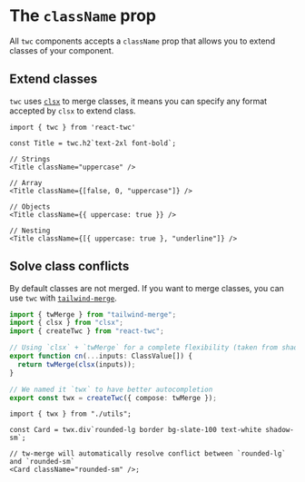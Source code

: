 # The `className` prop

All `twc` components accepts a `className` prop that allows you to extend classes of your component.

## Extend classes

`twc` uses [`clsx`](https://github.com/lukeed/clsx) to merge classes, it means you can specify any format accepted by `clsx` to extend class.

```tsx
import { twc } from 'react-twc'

const Title = twc.h2`text-2xl font-bold`;

// Strings
<Title className="uppercase" />

// Array
<Title className={[false, 0, "uppercase"]} />

// Objects
<Title className={{ uppercase: true }} />

// Nesting
<Title className={[{ uppercase: true }, "underline"]} />
```

## Solve class conflicts

By default classes are not merged. If you want to merge classes, you can use `twc` with [`tailwind-merge`](https://github.com/dcastil/tailwind-merge).

```ts filename="utils.ts"
import { twMerge } from "tailwind-merge";
import { clsx } from "clsx";
import { createTwc } from "react-twc";

// Using `clsx` + `twMerge` for a complete flexibility (taken from shadcn/ui)
export function cn(...inputs: ClassValue[]) {
  return twMerge(clsx(inputs));
}

// We named it `twx` to have better autocompletion
export const twx = createTwc({ compose: twMerge });
```

```tsx filename="card.tsx"
import { twx } from "./utils";

const Card = twx.div`rounded-lg border bg-slate-100 text-white shadow-sm`;

// tw-merge will automatically resolve conflict between `rounded-lg` and `rounded-sm`
<Card className="rounded-sm" />;
```
